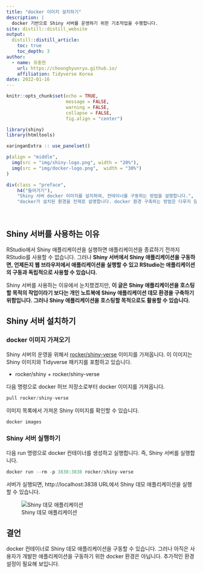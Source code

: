 ```yaml
---
title: "docker 이미지 설치하기"
description: |
  docker 기반으로 Shiny 서버를 운영하기 위한 기초작업을 수행합니다.
site: distill::distill_website
output:
  distill::distill_article:
    toc: true
    toc_depth: 3  
author:
  - name: 유충현 
    url: https://choonghyunryu.github.io/
    affiliation: Tidyverse Korea
date: 2022-01-16
---
```


```r
knitr::opts_chunk$set(echo = TRUE, 
                      message = FALSE, 
                      warning = FALSE, 
                      collapse = FALSE,
                      fig.align = "center")

library(shiny)
library(htmltools)

xaringanExtra :: use_panelset()
```

```r
p(align = "middle",
  img(src = "img/shiny-logo.png", width = "20%"),
  img(src = "img/docker-logo.png",  width = "30%")
)
```

```r
div(class = "preface", 
    h4("들어가기"),
    "Shiny 서버 docker 이미지를 설치하여, 컨테이너를 구동하는 방법을 설명합니다.", br(),
    "docker가 설치된 환경을 전제로 설명합니다. docker 환경 구축하는 방법은 다루지 않습니다.")
```

<br>

## Shiny 서버를 사용하는 이유

RStudio에서 Shiny 애플리케이션을 실행하면 애플리케이션을 종료하기 전까지 RStudio를 사용할 수 없습니다. 그러나 **Shiny 서버에서 Shiny 애플리케이션을 구동하면, 언제든지 웹 브라우저에서 애플리케이션을 실행할 수 있고 RStudio는 애플리케이션의 구동과 독립적으로 사용할 수 있습니다.** 

Shiny 서버를 사용하는 이유에서 눈치챘겠지만, **이 글은 Shiny 애플리케이션을 호스팅할 목적의 작업이라기 보다는 개인 노트북에 Shiny 애플리케이션 데모 환경을 구축하기 위함입니다. 그러나 Shiny 애플리케이션을 호스팅할 목적으로도 활용할 수 있습니다.**

## Shiny 서버 설치하기
### docker 이미지 가져오기
Shiny 서버의 운영을 위해서 [rocker/shiny-verse](https://hub.docker.com/r/rocker/shiny-verse){target="_blank"} 이미지를 가져옵니다. 이 이미지는  Shiny 이미지와 Tidyverse 패키지를 포함하고 있습니다.

* rocker/shiny + rocker/shiny-verse

다음 명령으로 docker 허브 저장소로부터 docker 이미지를 가져옵니다.

```r
pull rocker/shiny-verse
```

이미지 목록에서 가져온 Shiny 이미지를 확인할 수 있습니다.

```r
docker images 
```

### Shiny 서버 실행하기

다음 run 명령으로 docker 컨테이너를 생성하고 실행합니다. 즉, Shiny 서버를 실행합니다.

```r
docker run --rm -p 3838:3838 rocker/shiny-verse
```

서버가 실행되면, http://localhost:3838 URL에서 Shiny 데모 애플리케이션을 실행할 수 있습니다.

![Shiny 데모 애플리케이션](img/demo.png)

## 결언

docker 컨테이너로 Shiny 데모 애플리케이션을 구동할 수 있습니다. 그러나 아직은 사용자가 개발한 애플리케이션을 구동하기 위한 docker 환경은 아닙니다. 추가적인 환경 설정이 필요해 보입니다.
